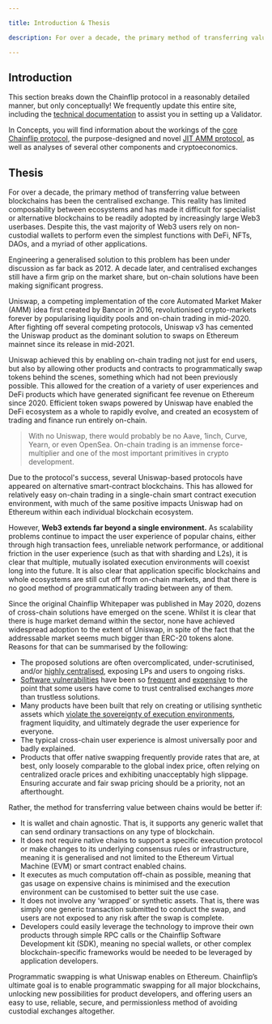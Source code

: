 ```yaml
---

title: Introduction & Thesis

description: For over a decade, the primary method of transferring value between blockchains has been the centralised exchange. This reality has limited composability between ecosystems and has made it difficult for specialist or alternative blockchains to be readily adopted by increasingly large Web3 userbases. 

---
```


## Introduction

This section breaks down the Chainflip protocol in a reasonably detailed manner, but only conceptually! We frequently update this entire site, including the [technical documentation](../mainnet/validator-setup/prerequisites.mdx) to assist you in setting up a Validator.

In Concepts, you will find information about the workings of the [core Chainflip protocol](system-overview.md), the purpose-designed and novel [JIT AMM protocol](swaps-amm/just-in-time-amm-protocol.md), as well as analyses of several other components and cryptoeconomics.&#x20;

## Thesis

For over a decade, the primary method of transferring value between blockchains has been the centralised exchange. This reality has limited composability between ecosystems and has made it difficult for specialist or alternative blockchains to be readily adopted by increasingly large Web3 userbases. Despite this, the vast majority of Web3 users rely on non-custodial wallets to perform even the simplest functions with DeFi, NFTs, DAOs, and a myriad of other applications.

Engineering a generalised solution to this problem has been under discussion as far back as 2012. A decade later, and centralised exchanges still have a firm grip on the market share, but on-chain solutions have been making significant progress.

Uniswap, a competing implementation of the core Automated Market Maker (AMM) idea first created by Bancor in 2016, revolutionised crypto-markets forever by popularising liquidity pools and on-chain trading in mid-2020. After fighting off several competing protocols, Uniswap v3 has cemented the Uniswap product as the dominant solution to swaps on Ethereum mainnet since its release in mid-2021.

Uniswap achieved this by enabling on-chain trading not just for end users, but also by allowing other products and contracts to programmatically swap tokens behind the scenes, something which had not been previously possible. This allowed for the creation of a variety of user experiences and DeFi products which have generated significant fee revenue on Ethereum since 2020. Efficient token swaps powered by Uniswap have enabled the DeFi ecosystem as a whole to rapidly evolve, and created an ecosystem of trading and finance run entirely on-chain.

> With no Uniswap, there would probably be no Aave, 1inch, Curve, Yearn, or even OpenSea. On-chain trading is an immense force-multiplier and one of the most important primitives in crypto development.

Due to the protocol's success, several Uniswap-based protocols have appeared on alternative smart-contract blockchains. This has allowed for relatively easy on-chain trading in a single-chain smart contract execution environment, with much of the same positive impacts Uniswap had on Ethereum within each individual blockchain ecosystem.

However, **Web3 extends far beyond a single environment.** As scalability problems continue to impact the user experience of popular chains, either through high transaction fees, unreliable network performance, or additional friction in the user experience (such as that with sharding and L2s), it is clear that multiple, mutually isolated execution environments will coexist long into the future. It is also clear that application specific blockchains and whole ecosystems are still cut off from on-chain markets, and that there is no good method of programmatically trading between any of them.

Since the original Chainflip Whitepaper was published in May 2020, dozens of cross-chain solutions have emerged on the scene. Whilst it is clear that there is huge market demand within the sector, none have achieved widespread adoption to the extent of Uniswap, in spite of the fact that the addressable market seems much bigger than ERC-20 tokens alone. Reasons for that can be summarised by the following:

* The proposed solutions are often overcomplicated, under-scrutinised, and/or [highly centralised](https://twitter.com/trayvox/status/1508734174705987586), exposing LPs and users to ongoing risks.
* [Software vulnerabilities](https://www.businessinsider.in/investment/news/one-of-the-largest-cryptocurrency-swapping-platforms-just-lost-1-3-million-as-users-failed-to-update-approvals/articleshow/88992186.cms) have been so [frequent](https://rekt.news/wormhole-rekt/) and [expensive](https://rekt.news/polynetwork-rekt/) to the point that some users have come to trust centralised exchanges _more_ than trustless solutions.&#x20;
* Many products have been built that rely on creating or utilising synthetic assets which [violate the sovereignty of execution environments](https://old.reddit.com/r/ethereum/comments/rwojtk/ama\_we\_are\_the\_efs\_research\_team\_pt\_7\_07\_january/hrngyk8/), fragment liquidity, and ultimately degrade the user experience for everyone.
* The typical cross-chain user experience is almost universally poor and badly explained.
* Products that offer native swapping frequently provide rates that are, at best, only loosely comparable to the global index price, often relying on centralized oracle prices and exhibiting unacceptably high slippage. Ensuring accurate and fair swap pricing should be a priority, not an afterthought.

Rather, the method for transferring value between chains would be better if:

* It is wallet and chain agnostic. That is, it supports any generic wallet that can send ordinary transactions on any type of blockchain.
* It does not require native chains to support a specific execution protocol or make changes to its underlying consensus rules or infrastructure, meaning it is generalised and not limited to the Ethereum Virtual Machine (EVM) or smart contract enabled chains.
* It executes as much computation off-chain as possible, meaning that gas usage on expensive chains is minimised and the execution environment can be customised to better suit the use case.
* It does not involve any ‘wrapped’ or synthetic assets. That is, there was simply one generic transaction submitted to conduct the swap, and users are not exposed to any risk after the swap is complete.
* Developers could easily leverage the technology to improve their own products through simple RPC calls or the Chainflip Software Development kit (SDK), meaning no special wallets, or other complex blockchain-specific frameworks would be needed to be leveraged by application developers.

Programmatic swapping is what Uniswap enables on Ethereum. Chainflip’s ultimate goal is to enable programmatic swapping for all major blockchains, unlocking new possibilities for product developers, and offering users an easy to use, reliable, secure, and permissionless method of avoiding custodial exchanges altogether.
